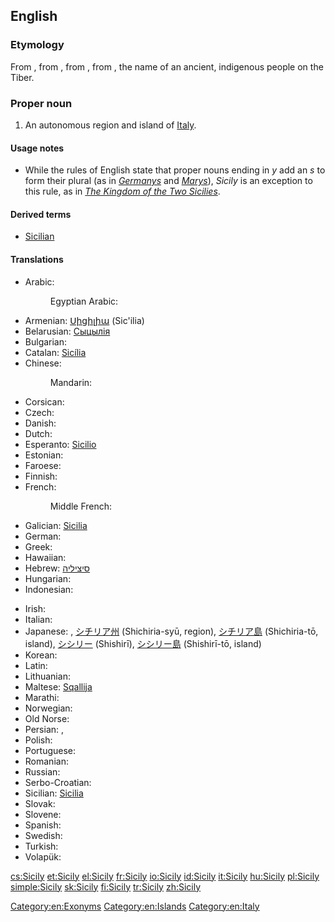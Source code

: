 ==English==

===Etymology===
From {{etyl|it|en}} {{term|Sicilia|lang=it}}, from {{etyl|la|en}} {{term|Sicilia||lang=la}}, from {{etyl|grc|en}} {{term|Σικελία||tr=Sikelia|lang=grc|sc=polytonic}}, from {{term|Σίκελος||{{w|Sicels}}|tr=Sikelos|lang=grc}}, the name of an ancient, indigenous people on the Tiber.

===Proper noun===
{{wikipedia}}
{{en-proper noun|Sicilies}} {{qualifier|see Usage notes below}}

# An autonomous region and island of [[Italy]].

====Usage notes====
* While the rules of English state that proper nouns ending in ''y'' add an ''s'' to form their plural (as in ''[[Germany]]s'' and ''[[Mary]]s''), ''Sicily'' is an exception to this rule, as in ''[[w:Kingdom of the Two Sicilies|The Kingdom of the Two Sicilies]]''.

====Derived terms====
* [[Sicilian]]

====Translations====
{{trans-top|island}}
* Arabic: {{t-|ar|صقلية|f|tr=Siqilya}}
*: Egyptian Arabic:  {{tø|arz|سيسيليا|f|tr=sisilia|sc=Arab}}
* Armenian: [[Սիցիլիա]] (Sic'ilia)
* Belarusian: [[Сыцылія]]
* Bulgarian: {{t-|bg|Сицилия}}
* Catalan: [[Sicília]]
* Chinese:
*: Mandarin: {{t|cmn|西西里|tr=Xixīlǐ|sc=Hani}}
* Corsican: {{t-|co|Sicilia}}
* Czech: {{t+|cs|Sicílie|f}}
* Danish: {{t-|da|Sicilien}}
* Dutch: {{t+|nl|Sicilië|n}}
* Esperanto: [[Sicilio]]
* Estonian: {{t-|et|Sitsiilia}}
* Faroese: {{t-|fo|Sikiloy|f}}
* Finnish: {{t+|fi|Sisilia}}
* French: {{t+|fr|Sicile|f}}
*: Middle French: {{tø|frm|Sycile|f}}
* Galician: [[Sicilia#Galician|Sicilia]]
* German: {{t+|de|Sizilien}}
* Greek: {{t+|el|Σικελία|f|tr=Sikelía|sc=Grek}}
* Hawaiian: {{tø|haw|Kikilia}}
* Hebrew: [[סיציליה]]
* Hungarian: {{t+|hu|Szicília}}
* Indonesian: {{t-|id|Sisilia}}
{{trans-mid}}
* Irish: {{t-|ga|Sicil|f|alt=An tSicil}}
* Italian: {{t+|it|Sicilia|f}}
* Japanese: {{t-|ja|シチリア|tr=Shichiria}}, [[シチリア州]] (Shichiria-syū, region), [[シチリア島]] (Shichiria-tō, island), [[シシリー]] (Shishirī), [[シシリー島]] (Shishirī-tō, island)
* Korean: {{t-|ko|시실리|tr=Sisilli}}
* Latin: {{t-|la|Sicilia|f}}
* Lithuanian: {{t-|lt|Sicilija}}
* Maltese: [[Sqallija]]
* Marathi: {{t-|mr|सिसिली|tr=sisilī|sc=Deva}}
* Norwegian: {{t-|no|Sicilia}}
* Old Norse: {{tø|non|Sikiley|f}}
* Persian: {{t+|fa|سیسیل|tr=Sisil|sc=fa-Arab}}, {{t-|fa|صقلیه|tr=Seqliye|sc=fa-Arab}}
* Polish: {{t+|pl|Sycylia}}
* Portuguese: {{t-|pt|Sicília}}
* Romanian: {{t-|ro|Sicilia}}
* Russian: {{t+|ru|Сицилия|f|tr=Sicílija}}
* Serbo-Croatian: {{t-|sh|Сицилија|sc=Cyrl}}
* Sicilian: [[Sicilia#Sicilian|Sicilia]] {{f}}
* Slovak: {{t-|sk|Sicília|f}}
* Slovene: {{t+|sl|Sicilija|alt=Sicílija|f}}
* Spanish: {{t+|es|Sicilia|f}}
* Swedish: {{t-|sv|Sicilien}}
* Turkish: {{t+|tr|Sicilya}}
* Volapük: {{t+|vo|Sikileän}}
{{trans-bottom}}

[[Category:en:Exonyms]]
[[Category:en:Islands]]
[[Category:en:Italy]]

[[cs:Sicily]]
[[et:Sicily]]
[[el:Sicily]]
[[fr:Sicily]]
[[io:Sicily]]
[[id:Sicily]]
[[it:Sicily]]
[[hu:Sicily]]
[[pl:Sicily]]
[[simple:Sicily]]
[[sk:Sicily]]
[[fi:Sicily]]
[[tr:Sicily]]
[[zh:Sicily]]